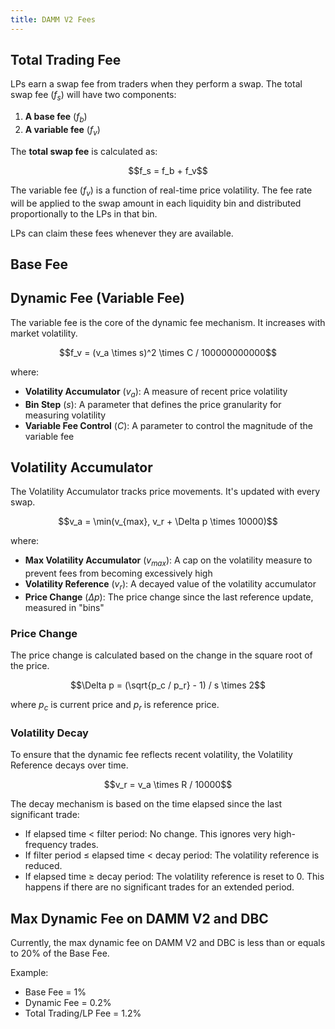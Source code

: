 ```yaml
---
title: DAMM V2 Fees
---
```


## Total Trading Fee

LPs earn a swap fee from traders when they perform a swap. The total swap fee ($f_s$) will have two components:

1. **A base fee** ($f_b$)
2. **A variable fee** ($f_v$)

The **total swap fee** is calculated as:

<div align="center">
$$f_s = f_b + f_v$$
</div>

The variable fee ($f_v$) is a function of real-time price volatility. The fee rate will be applied to the swap amount in each liquidity bin and distributed proportionally to the LPs in that bin.

LPs can claim these fees whenever they are available.

## Base Fee



## Dynamic Fee (Variable Fee)

The variable fee is the core of the dynamic fee mechanism. It increases with market volatility.

<div align="center">
$$f_v = (v_a \times s)^2 \times C / 100000000000$$
</div>

where:
- **Volatility Accumulator** ($v_a$): A measure of recent price volatility
- **Bin Step** ($s$): A parameter that defines the price granularity for measuring volatility  
- **Variable Fee Control** ($C$): A parameter to control the magnitude of the variable fee

## Volatility Accumulator

The Volatility Accumulator tracks price movements. It's updated with every swap.

<div align="center">
$$v_a = \min(v_{max}, v_r + \Delta p \times 10000)$$
</div>

where:
- **Max Volatility Accumulator** ($v_{max}$): A cap on the volatility measure to prevent fees from becoming excessively high
- **Volatility Reference** ($v_r$): A decayed value of the volatility accumulator
- **Price Change** ($\Delta p$): The price change since the last reference update, measured in "bins"

### Price Change
The price change is calculated based on the change in the square root of the price.

<div align="center">
$$\Delta p = (\sqrt{p_c / p_r} - 1) / s \times 2$$
</div>

where $p_c$ is current price and $p_r$ is reference price.

### Volatility Decay

To ensure that the dynamic fee reflects recent volatility, the Volatility Reference decays over time.

<div align="center">
$$v_r = v_a \times R / 10000$$
</div>

The decay mechanism is based on the time elapsed since the last significant trade:

- If elapsed time < filter period: No change. This ignores very high-frequency trades.
- If filter period ≤ elapsed time < decay period: The volatility reference is reduced.
- If elapsed time ≥ decay period: The volatility reference is reset to 0. This happens if there are no significant trades for an extended period.

## Max Dynamic Fee on DAMM V2 and DBC

Currently, the max dynamic fee on DAMM V2 and DBC is less than or equals to 20% of the Base Fee. 

Example: 
- Base Fee = 1%
- Dynamic Fee = 0.2%
- Total Trading/LP Fee = 1.2%